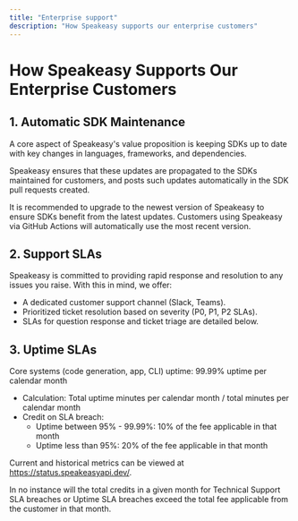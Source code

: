 ```yaml
---
title: "Enterprise support"
description: "How Speakeasy supports our enterprise customers"
---
```



# How Speakeasy Supports Our Enterprise Customers

## 1. Automatic SDK Maintenance

A core aspect of Speakeasy's value proposition is keeping SDKs up to date with key changes in languages, frameworks, and dependencies.

Speakeasy ensures that these updates are propagated to the SDKs maintained for customers, and posts such updates automatically in the SDK pull requests created.

<Callout title="Note" type="info">
  It is recommended to upgrade to the newest version of Speakeasy to ensure SDKs
  benefit from the latest updates. Customers using Speakeasy via GitHub Actions
  will automatically use the most recent version.
</Callout>

## 2. Support SLAs

Speakeasy is committed to providing rapid response and resolution to any issues you raise. With this in mind, we offer:

- A dedicated customer support channel (Slack, Teams).
- Prioritized ticket resolution based on severity (P0, P1, P2 SLAs).
- SLAs for question response and ticket triage are detailed below.

<Table
  data={[
    {
      priorityLevel: "P0",
      definition:
        "Generated Terraform providers or SDKs do not work (severe functional issues)",
      sla: "First response within 1 hour",
      initiation: "E-mail support@speakeasy.com",
      credits: "5% of the fee applicable in the month per incident",
    },
    {
      priorityLevel: "P1",
      definition:
        "Generated Terraform providers or SDKs exhibit severe ergonomic or functional issues that significantly impact customers, with no available workaround",
      sla: "First response within 3 hours",
      initiation: "E-mail support@speakeasy.com",
      credits: "3% of the fee applicable in the month per incident",
    },
    {
      priorityLevel: "P2",
      definition:
        "Generated Terraform providers or SDKs have bugs with minor ergonomic impact on customers, feature requests",
      sla: "Prioritize as part of standard Speakeasy development practice, visible in public roadmap",
      initiation: "E-mail support@speakeasy.com",
      credits: "1% of the fee applicable in the month per incident",
    },
  ]}
  columns={[
    { key: "priorityLevel", header: "Priority level" },
    { key: "definition", header: "Definition" },
    { key: "sla", header: "SLA" },
    { key: "initiation", header: "Initiation" },
    { key: "credits", header: "Credits" },
  ]}
/>

## 3. Uptime SLAs

Core systems (code generation, app, CLI) uptime: 99.99% uptime per calendar month

- Calculation: Total uptime minutes per calendar month / total minutes per calendar month
- Credit on SLA breach:
  - Uptime between 95% - 99.99%: 10% of the fee applicable in that month
  - Uptime less than 95%: 20% of the fee applicable in that month

Current and historical metrics can be viewed at https://status.speakeasyapi.dev/.

In no instance will the total credits in a given month for Technical Support SLA breaches or Uptime SLA breaches exceed the total fee applicable from the customer in that month.
